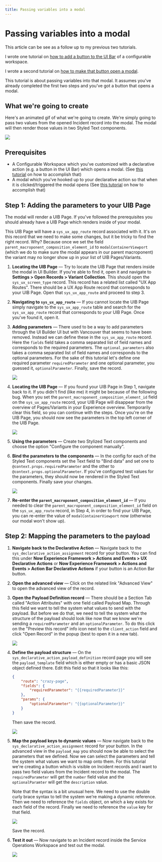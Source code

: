 ```yaml
---
title: Passing variables into a modal
---
```


# Passing variables into a modal

This article can be see as a follow up to my previous two tutorials.

I wrote one tutorial on [how to add a button to the UI Bar](adding-an-action-bar-button-to-a-configurable-workspace) of a configurable workspace.

I wrote a second tutorial on [how to make that button open a modal](/opening-modal-from-a-record-in-configurable-workspaces/).

This tutorial is about passing variables into that modal. It assumes you've already completed the first two steps and you've got a button that opens a modal.

## What we're going to create

Here's an animated gif of what we're going to create. We're simply going to pass two values from the opened Incident record into the modal. The modal will then render those values in two Styled Text components.

![](../images/20231101122131.gif)

## Prerequisites

-   A Configurable Workspace which you've customized with a declarative action (e.g. a button in the UI Bar) which opens a modal. (See [this tutorial](adding-an-action-bar-button-to-a-configurable-workspace) on how to accomplish that)
-   A modal which you've hooked up to your declarative action so that when it is clicked/triggered the modal opens (See [this tutorial](/opening-modal-from-a-record-in-configurable-workspaces/) on how to accomplish that)

## Step 1: Adding the parameters to your UIB Page

The modal will render a UIB Page. If you've followed the prerequisites you should already have a UIB Page which renders inside of your modal.

This UIB Page will have a `sys_ux_app_route` record associated with it. It's on this record that we need to make some changes, but it be tricky to find the right record. Why? Because once we set the field `parent_macroponent_composition_element_id` to `modalContainerViewport` (which we do to make sure the modal appears in our parent macroponent) the variant may no longer show up in your list of UIB Pages/Variants.

1.  **Locating the UIB Page** — Try to locate the UIB Page that renders inside the modal in UI Builder. If you're able to find it, open it and navigate to **Settings > Open Records > Variant Collection**. This should open the `sys_ux_screen_type` record. This record has a related list called "UX App Routes". There should be a UX App Route record that corresponds to your UIB Page. Open that `sys_ux_app_route` and proceed to step 3.

2.  **Navigating to `sys_ux_app_route`** — If you cannot locate the UIB Page simply navigate to the `sys_ux_app_route` table and search for the `sys_ux_app_route` record that corresponds to your UIB Page. Once you've found it, open it.

3.  **Adding parameters** — There used to be a way to add parameters through the UI Builder UI but with Vancouver that seems to have been removed. Instead we can define these in the `sys_ux_app_route` record. Here the `fields` field takes a comma separated list of field names and corresponds to the required parameters. The `optional_parameters` also takes a comma separated list of field names and corresponds to the optional parameters. For the sake of this tutorial let's define one required parameter `requiredParameter` and one optional parameter, you guessed it, `optionalParameter`. Finally, save the record.

    ![](../images/20231031192137.png)

4.  **Locating the UIB Page** — If you found your UIB Page in Step 1, navigate back to it. If you didn't find (like me) it might be because of the following bug. When you set the `parent_macroponent_composition_element_id` field on the `sys_ux_app_route` record, your UIB Page will disappear from the overview of Pages/Variants in your Experience overview. Temporarily clear this field, so you can continue with the steps. Once you're on the UIB Page, you should now see the parameters in the top left corner of the UIB Page.

    ![](../images/20231101103049.png)

5.  **Using the parameters** — Create two Stylized Text components and choose the option "Configure the component manually".

6.  **Bind the parameters to the components** — In the config for each of the Styled Text components set the Text field to "Bind data" and set one to `@context.props.requiredParameter` and the other to `@context.props.optionalParameter`. If you've configured test values for the parameters, they should now be rendered in the Styled Text components. Finally save your changes.

    ![](../images/20231101103815.png)

7.  **Re-enter the `parent_macroponent_composition_element_id`** — If you needed to clear the `parent_macroponent_composition_element_id` field on the `sys_ux_app_route` record, in Step 4, in order to find your UIB Page, you can re-enter the value of `modalContainerViewport` now (otherwise our modal won't show up).

## Step 2: Mapping the parameters to the payload

1.  **Navigate back to the Declarative Action** — Navigate back to the `sys_declarative_action_assignment` record for your button. You can find this under **Now Experience Framework > Actions and Events > UX Declarative Actions** or **Now Experience Framework > Actions and Events > Action Bar Declarative Actions** if your button is an Action Bar button.

2.  **Open the advanced view** — Click on the related link "Advanced View" to open the advanced view of the record.

3.  **Open the Payload Definition record** — There should be a Section Tab called "Action Attributes" with one field called Payload Map. Through this field we want to tell the system what values to send with the payload. But before we do that, we need to tell the system what the structure of the payload should look like now that we know we're sending a `requiredParameter` and an `optionalParameter`. To do this click on the "Preview this record" info icon next to the `client_action` field and click "Open Record" in the popup (best to open it in a new tab).

    ![](../images/20231101105626.png)

4.  **Define the payload structure** — On the `sys_declarative_action_payload_definition` record page you will see the `payload_template` field which is either empty or has a basic JSON object defined there. Edit this field so that it looks like this:

    ```json
    {
    	"route": "crazy-page",
    	"fields": {
    		"requiredParameter": "{{requiredParameter}}"
    	},
    	"params": {
    		"optionalParameter": "{{optionalParameter}}"
    	}
    }
    ```

    Then save the record.

    ![](../images/20231101110220.png)

5.  **Map the payload keys to dynamic values** — Now navigate back to the `sys_declarative_action_assignment` record for your button. In the advanced view in the `payload_map` you should now be able to select the parameters that we defined. Now we can select the parameters and tell the system what values we want to map onto them. For this tutorial we're creating a button which is visible on Incident records and I want to pass two field values from the Incident record to the modal. The `requiredParameter` will get the `number` field value and the `optionalParamter` will get the `description` value.

    Note that the syntax is a bit unusual here. We need to use the double curly brace syntax to tell the system we're making a dynamic reference. Then we need to reference the `fields` object, on which a key exists for each field of the record. Finally we need to reference the `value` key for that field.

    ![](../images/20231101111333.png)

    Save the record.

6.  **Test it out** — Now navigate to an Incident record inside the Service Operations Workspace and test out the modal.

    ![](../images/20231101122131.gif)
